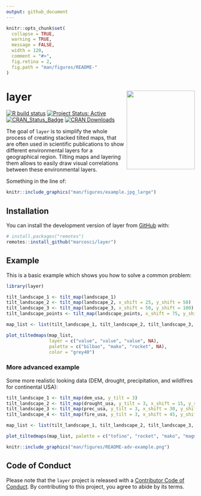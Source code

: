 ```yaml
---
output: github_document
---
```


<!-- README.md is generated from README.Rmd. Please edit that file -->

```r
knitr::opts_chunk$set(
  collapse = TRUE,
  warning = TRUE,
  message = FALSE,
  width = 120,
  comment = "#>",
  fig.retina = 2,
  fig.path = "man/figures/README-"
)
```


# layer <a><img src='man/figures/logo.svg' align="right" height=210 width=182/></a>

<!-- badges: start -->
[![R build
status](https://github.com/marcosci/layer/workflows/R-CMD-check/badge.svg)](https://github.com/marcosci/layer/actions?query=workflow%3AR-CMD-check)
[![Project Status: Active](https://www.repostatus.org/badges/latest/active.svg)](https://www.repostatus.org/#active)
[![CRAN_Status_Badge](https://www.r-pkg.org/badges/version/layer)](https://cran.r-project.org/web/packages/layer/) 
[![CRAN Downloads](https://cranlogs.r-pkg.org/badges/grand-total/layer?color=orange)](https://cran.r-project.org/package=layer)
<!-- badges: end -->

The goal of `layer` is to simplify the whole process of creating stacked tilted maps, that are often used in scientific publications to show different environmental
layers for a geographical region. Tilting maps and layering them allows to easily draw visual correlations between these environmental layers.

Something in the line of:

```r
knitr::include_graphics("man/figures/example.jpg_large")
```

## Installation

You can install the development version of layer from [GitHub](https://github.com/) with:

```r
# install.packages("remotes")
remotes::install_github("marcosci/layer")
```

## Example

This is a basic example which shows you how to solve a common problem:

```r
library(layer)

tilt_landscape_1 <- tilt_map(landscape_1)
tilt_landscape_2 <- tilt_map(landscape_2, x_shift = 25, y_shift = 50)
tilt_landscape_3 <- tilt_map(landscape_3, x_shift = 50, y_shift = 100)
tilt_landscape_points <- tilt_map(landscape_points, x_shift = 75, y_shift = 150)

map_list <- list(tilt_landscape_1, tilt_landscape_2, tilt_landscape_3, tilt_landscape_points)

plot_tiltedmaps(map_list,
                layer = c("value", "value", "value", NA),
                palette = c("bilbao", "mako", "rocket", NA),
                color = "grey40")
```

### More advanced example

Some more realistic looking data (DEM, drought, precipitation, and wildfires for continental USA): 

```r
tilt_landscape_1 <- tilt_map(dem_usa, y_tilt = 3)
tilt_landscape_2 <- tilt_map(drought_usa, y_tilt = 3, x_shift = 15, y_shift = 25)
tilt_landscape_3 <- tilt_map(prec_usa, y_tilt = 3, x_shift = 30, y_shift = 50)
tilt_landscape_4 <- tilt_map(fire_usa, y_tilt = 3, x_shift = 45, y_shift = 65)

map_list <- list(tilt_landscape_1, tilt_landscape_2, tilt_landscape_3, tilt_landscape_4)

plot_tiltedmaps(map_list, palette = c("tofino", "rocket", "mako", "magma"), direction = c(-1, 1, 1, 1))
```

```r
knitr::include_graphics("man/figures/README-adv-example.png")
```

## Code of Conduct

Please note that the `layer` project is released with a [Contributor Code of Conduct](https://contributor-covenant.org/version/2/0/CODE_OF_CONDUCT.html).
By contributing to this project, you agree to abide by its terms.
